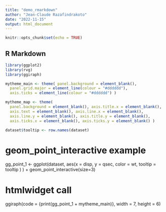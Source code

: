 ```yaml
---
title: "demo_rmarkdown"
author: "Jean-Claude Razafindrakoto"
date: "2022-11-15"
output: html_document
---
```


```r
knitr::opts_chunk$set(echo = TRUE)
```

## R Markdown

```r
library(ggplot2)
library(rvg)
library(ggiraph)
```

```r
mytheme_main <- theme( panel.background = element_blank(), 
  panel.grid.major = element_line(colour = "#dddddd"), 
  axis.ticks = element_line(colour = "#dddddd") )

mytheme_map <- theme(
  panel.background = element_blank(), axis.title.x = element_blank(),
  axis.text = element_blank(), axis.line.x = element_blank(),
  axis.line.y = element_blank(), axis.title.y = element_blank(),
  axis.ticks.x = element_blank(), axis.ticks.y = element_blank() )
```

```r
dataset$tooltip <- row.names(dataset)
```

# geom_point_interactive example
gg_point_1 <- ggplot(dataset, aes(x = disp, y = qsec, 
        color = wt, tooltip = tooltip ) ) + 
    geom_point_interactive(size=3)

# htmlwidget call
ggiraph(code = {print(gg_point_1 + mytheme_main)}, width = 7, height = 6)